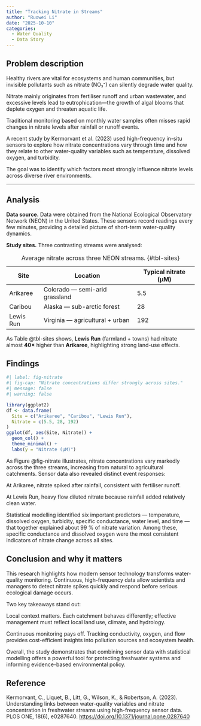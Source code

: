 ```yaml
---
title: "Tracking Nitrate in Streams"
author: "Ruowei Li"
date: "2025-10-10"
categories: 
  - Water Quality
  - Data Story
---
```


## Problem description

Healthy rivers are vital for ecosystems and human communities, but invisible pollutants such as nitrate (NO₃⁻) can silently degrade water quality.

Nitrate mainly originates from fertiliser runoff and urban wastewater, and excessive levels lead to eutrophication—the growth of algal blooms that deplete oxygen and threaten aquatic life.

Traditional monitoring based on monthly water samples often misses rapid changes in nitrate levels after rainfall or runoff events.

A recent study by Kermorvant et al. (2023) used high-frequency in-situ sensors to explore how nitrate concentrations vary through time and how they relate to other water-quality variables such as temperature, dissolved oxygen, and turbidity.

The goal was to identify which factors most strongly influence nitrate levels across diverse river environments.

------------------------------------------------------------------------

## Analysis

**Data source.** Data were obtained from the National Ecological Observatory Network (NEON) in the United States. These sensors record readings every few minutes, providing a detailed picture of short-term water-quality dynamics.

**Study sites.** Three contrasting streams were analysed:

| Site      | Location                        | Typical nitrate (µM) |
|-----------|---------------------------------|----------------------|
| Arikaree  | Colorado — semi-arid grassland  | 5.5                  |
| Caribou   | Alaska — sub-arctic forest      | 28                   |
| Lewis Run | Virginia — agricultural + urban | 192                  |

: Average nitrate across three NEON streams. {#tbl-sites}

As Table @tbl-sites shows, **Lewis Run** (farmland + towns) had nitrate almost **40×** higher than **Arikaree**, highlighting strong land-use effects.

## Findings

```r
#| label: fig-nitrate
#| fig-cap: "Nitrate concentrations differ strongly across sites."
#| message: false
#| warning: false

library(ggplot2)
df <- data.frame(
  Site = c("Arikaree", "Caribou", "Lewis Run"),
  Nitrate = c(5.5, 28, 192)
)
ggplot(df, aes(Site, Nitrate)) +
  geom_col() +
  theme_minimal() +
  labs(y = "Nitrate (µM)")
```

As Figure @fig-nitrate illustrates, nitrate concentrations vary markedly across the three streams, increasing from natural to agricultural catchments. Sensor data also revealed distinct event responses:

At Arikaree, nitrate spiked after rainfall, consistent with fertiliser runoff.

At Lewis Run, heavy flow diluted nitrate because rainfall added relatively clean water.

Statistical modelling identified six important predictors — temperature, dissolved oxygen, turbidity, specific conductance, water level, and time — that together explained about 99 % of nitrate variation. Among these, specific conductance and dissolved oxygen were the most consistent indicators of nitrate change across all sites.

## Conclusion and why it matters

This research highlights how modern sensor technology transforms water-quality monitoring. Continuous, high-frequency data allow scientists and managers to detect nitrate spikes quickly and respond before serious ecological damage occurs.

Two key takeaways stand out:

Local context matters. Each catchment behaves differently; effective management must reflect local land use, climate, and hydrology.

Continuous monitoring pays off. Tracking conductivity, oxygen, and flow provides cost-efficient insights into pollution sources and ecosystem health.

Overall, the study demonstrates that combining sensor data with statistical modelling offers a powerful tool for protecting freshwater systems and informing evidence-based environmental policy.

## Reference

Kermorvant, C., Liquet, B., Litt, G., Wilson, K., & Robertson, A. (2023). Understanding links between water-quality variables and nitrate concentration in freshwater streams using high-frequency sensor data. PLOS ONE, 18(6), e0287640. <https://doi.org/10.1371/journal.pone.0287640>
